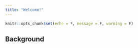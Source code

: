 ```yaml
---
title: "Welcome!"
---
```


```r
knitr::opts_chunk$set(echo = F, message = F, warning = F)
```

## Background




